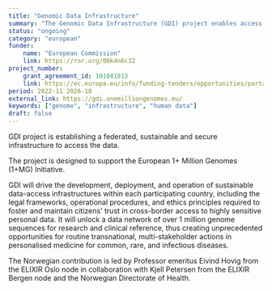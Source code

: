 ```yaml
---
title: "Genomic Data Infrastructure"
summary: "The Genomic Data Infrastructure (GDI) project enables access to genomic and related phenotypic and clinical data across Europe."
status: "ongoing"
category: "european"
funder:
    name: "European Commission"
    link: https://ror.org/00k4n6c32
project_number:
    grant_agreement_id: 101081813
    link: https://ec.europa.eu/info/funding-tenders/opportunities/portal/screen/opportunities/projects-details/43152860/101081813
period: 2022-11 2026-10
external_link: https://gdi.onemilliongenomes.eu/
keywords: ["genome", "infrastructure", "human data"]
draft: false
---
```


GDI project is establishing a federated, sustainable and secure infrastructure to access the data.

The project is designed to support the European 1+ Million Genomes (1+MG) Initiative.

GDI will drive the development, deployment, and operation of sustainable data-access infrastructures within each participating country, including the legal frameworks, operational procedures, and ethics principles required to foster and maintain citizens' trust in cross-border access to highly sensitive personal data. It will unlock a data network of over 1 million genome sequences for research and clinical reference, thus creating unprecedented opportunities for routine transnational, multi-stakeholder actions in personalised medicine for common, rare, and infectious diseases.

The Norwegian contribution is led by Professor emeritus Eivind Hovig from the ELIXIR Oslo node in collaboration with Kjell Petersen from the ELIXIR Bergen node and the Norwegian Directorate of Health.
